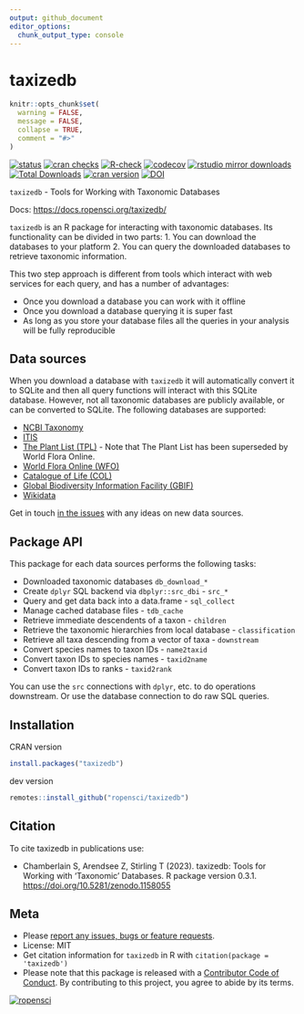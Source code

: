 ```yaml
---
output: github_document
editor_options: 
  chunk_output_type: console
---
```

<!-- README.md is generated from README.Rmd. Please edit that file -->

taxizedb
========

```r
knitr::opts_chunk$set(
  warning = FALSE,
  message = FALSE,
  collapse = TRUE,
  comment = "#>"
)
```

[![status](https://www.repostatus.org/badges/latest/active.svg)](https://www.repostatus.org/#active)
[![cran checks](https://badges.cranchecks.info/worst/taxizedb.svg)](https://badges.cranchecks.info/worst/taxizedb.svg)
[![R-check](https://github.com/ropensci/taxizedb/workflows/R-check/badge.svg)](https://github.com/ropensci/taxizedb/actions)
[![codecov](https://codecov.io/gh/ropensci/taxizedb/branch/master/graph/badge.svg)](https://app.codecov.io/gh/ropensci/taxizedb)
[![rstudio mirror downloads](https://cranlogs.r-pkg.org/badges/taxizedb)](https://github.com/r-hub/cranlogs.app)
[![Total Downloads](https://cranlogs.r-pkg.org/badges/grand-total/taxizedb?color=blue)](https://cran.r-project.org/package=taxizedb)
[![cran version](https://www.r-pkg.org/badges/version/taxizedb)](https://cran.r-project.org/package=taxizedb)
[![DOI](https://zenodo.org/badge/53961466.svg)](https://zenodo.org/badge/latestdoi/53961466)

`taxizedb` - Tools for Working with Taxonomic Databases

Docs: <https://docs.ropensci.org/taxizedb/>

`taxizedb` is an R package for interacting with taxonomic databases. Its functionality can be divided in two parts: 1. You can download the databases to your platform 2. You can query the downloaded databases to retrieve taxonomic information.

This two step approach is different from tools which interact with web services for each query, and has a number of advantages:

* Once you download a database you can work with it offline
* Once you download a database querying it is super fast
* As long as you store your database files all the queries in your analysis will be fully reproducible

## Data sources

When you download a database with `taxizedb` it will automatically convert it to SQLite and then all query functions will interact with this SQLite database. However, not all taxonomic databases are publicly available, or can be converted to SQLite. The following databases are supported:

- [NCBI Taxonomy](https://www.ncbi.nlm.nih.gov/taxonomy)
- [ITIS](https://itis.gov/)
- [The Plant List (TPL)](http://www.theplantlist.org/) - Note that The Plant List has been superseded by World Flora Online.
- [World Flora Online (WFO)](http://www.worldfloraonline.org/)
- [Catalogue of Life (COL)](https://www.catalogueoflife.org/)
- [Global Biodiversity Information Facility (GBIF)](https://www.gbif.org/)
- [Wikidata](https://zenodo.org/records/1213477)

Get in touch [in the issues](https://github.com/ropensci/taxizedb/issues) with
any ideas on new data sources.

## Package API

This package for each data sources performs the following tasks:

* Downloaded taxonomic databases `db_download_*`
* Create `dplyr` SQL backend via `dbplyr::src_dbi` - `src_*` 
* Query and get data back into a data.frame - `sql_collect`
* Manage cached database files - `tdb_cache`
* Retrieve immediate descendents of a taxon - `children`
* Retrieve the taxonomic hierarchies from local database - `classification`
* Retrieve all taxa descending from a vector of taxa - `downstream`
* Convert species names to taxon IDs - `name2taxid`
* Convert taxon IDs to species names - `taxid2name`
* Convert taxon IDs to ranks - `taxid2rank`

You can use the `src` connections with `dplyr`, etc. to do operations downstream. Or use the database connection to do raw SQL queries.

## Installation

CRAN version

```r
install.packages("taxizedb")
```

dev version

```r
remotes::install_github("ropensci/taxizedb")
```

## Citation

To cite taxizedb in publications use:

* Chamberlain S, Arendsee Z, Stirling T (2023). taxizedb: Tools for Working with 'Taxonomic' Databases. R package version 0.3.1. <https://doi.org/10.5281/zenodo.1158055>

## Meta

* Please [report any issues, bugs or feature requests](https://github.com/ropensci/taxizedb/issues).
* License: MIT
* Get citation information for `taxizedb` in R with `citation(package = 'taxizedb')`
* Please note that this package is released with a [Contributor Code of Conduct](https://ropensci.org/code-of-conduct). By contributing to this project, you agree to abide by its terms.

[![ropensci](https://ropensci.org/public_images/github_footer.png)](https://ropensci.org)
